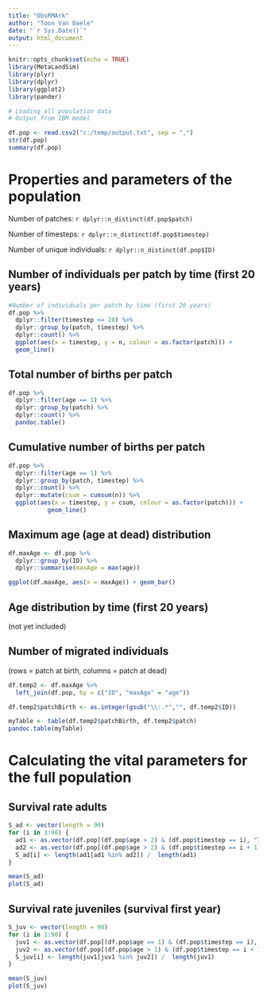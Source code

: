 ```yaml
---
title: "ObsRMArk"
author: "Toon Van Daele"
date: "`r Sys.Date()`"
output: html_document
---
```



```r
knitr::opts_chunk$set(echo = TRUE)
library(MetaLandSim)
library(plyr)
library(dplyr)
library(ggplot2)
library(pander)
```


```r

# Loading all population data
# Output from IBM model

df.pop <- read.csv2("c:/temp/output.txt", sep = ",")
str(df.pop)
summary(df.pop)
```


# Properties and parameters of the population

Number of patches:  `r dplyr::n_distinct(df.pop$patch)`

Number of timesteps: `r dplyr::n_distinct(df.pop$timestep)`

Number of unique individuals:  `r dplyr::n_distinct(df.pop$ID)`


## Number of individuals per patch by time (first 20 years)

```r
#Number of individuals per patch by time (first 20 years)
df.pop %>%
  dplyr::filter(timestep <= 20) %>%
  dplyr::group_by(patch, timestep) %>%
  dplyr::count() %>%
  ggplot(aes(x = timestep, y = n, colour = as.factor(patch))) +
  geom_line()
```

## Total number of births per patch

```r
df.pop %>%
  dplyr::filter(age == 1) %>%
  dplyr::group_by(patch) %>%
  dplyr::count() %>%
  pandoc.table()

```

## Cumulative number of births per patch

```r
df.pop %>%
  dplyr::filter(age == 1) %>%
  dplyr::group_by(patch, timestep) %>%
  dplyr::count() %>%
  dplyr::mutate(csum = cumsum(n)) %>%
  ggplot(aes(x = timestep, y = csum, colour = as.factor(patch))) +
           geom_line()

```

## Maximum age (age at dead) distribution

```r

df.maxAge <- df.pop %>%
  dplyr::group_by(ID) %>%
  dplyr::summarise(maxAge = max(age))

ggplot(df.maxAge, aes(x = maxAge)) + geom_bar()

```

## Age distribution by time (first 20 years)

(not yet included)


## Number of migrated individuals

(rows = patch at birth, columns = patch at dead)

```r
df.temp2 <- df.maxAge %>%
  left_join(df.pop, by = c("ID", "maxAge" = "age"))

df.temp2$patchBirth <- as.integer(gsub("\\:.*","", df.temp2$ID))

myTable <- table(df.temp2$patchBirth, df.temp2$patch)
pandoc.table(myTable)

```


# Calculating the vital parameters for the full population

## Survival rate adults

```r
S_ad <- vector(length = 90)
for (i in 1:90) {
  ad1 <- as.vector(df.pop[(df.pop$age > 2) & (df.pop$timestep == i), "ID"])
  ad2 <- as.vector(df.pop[(df.pop$age > 2) & (df.pop$timestep == i + 1), "ID"])
  S_ad[i] <- length(ad1[ad1 %in% ad2]) /  length(ad1)
}

mean(S_ad)
plot(S_ad)
```

## Survival rate juveniles (survival first year)

```r
S_juv <- vector(length = 90)
for (i in 1:90) {
  juv1 <- as.vector(df.pop[(df.pop$age == 1) & (df.pop$timestep == i), "ID"])
  juv2 <- as.vector(df.pop[(df.pop$age > 1) & (df.pop$timestep == i + 1), "ID"])
  S_juv[i] <- length(juv1[juv1 %in% juv2]) /  length(juv1)
}

mean(S_juv)
plot(S_juv)
```



